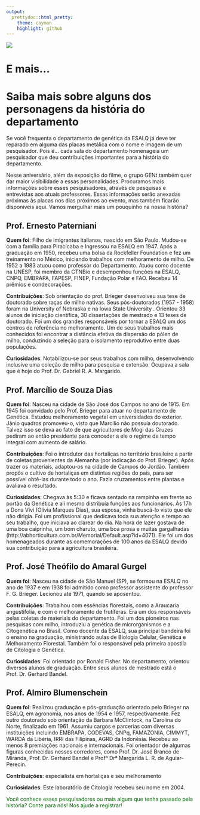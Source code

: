 ```yaml
---
output:
  prettydoc::html_pretty:
    theme: cayman
    highlight: github
---
```


![](img/convite_niver.png)

# E mais...

# Saiba mais sobre alguns dos personagens da história do departamento

Se você frequenta o departamento de genética da ESALQ já deve ter reparado em alguma das placas metálica com o nome e imagem de um pesquisador. Pois é... cada sala do departamento homenageia um pesquisador que deu contribuições importantes para a história do departamento.

Nesse aniversário, além da exposição do filme, o grupo GENt também quer dar maior visibilidade a essas personalidades. Procuramos mais informações sobre esses pesquisadores, através de pesquisas e entrevistas aos atuais professores. Essas informações serão anexadas próximas às placas nos dias próximos ao evento, mas também ficarão disponíveis aqui. Vamos mergulhar mais um pouquinho na nossa história?



## Prof. Ernesto Paterniani

**Quem foi**: Filho de imigrantes italianos, nascido em São Paulo. Mudou-se com a família para Piracicaba e Ingressou na ESALQ em 1947. Após a graduação em 1950, recebeu uma bolsa da Rockfeller Foundation  e fez um treinamento no México, iniciando trabalhos com melhoramento de milho. De 1952 a 1983 atuou como professor do Departamento. Atuou como docente na UNESP,  foi membro da CTNBio e desempenhou funções na ESALQ, CNPQ, EMBRAPA, FAPESP, FINEP, Fundação Polar e FAO. Recebeu 14 prêmios e condecorações.

**Contribuições**: Sob orientação do prof. Brieger desenvolveu sua tese de doutorado sobre raças de milho nativas. Seus pós-doutorados (1957 - 1958) foram na University of Nebraska e na Iowa State University . Orientou 33 alunos de iniciação científica, 30 dissertações de mestrado e 13 teses de doutorado. Foi um dos grandes responsáveis por tornar a ESALQ um dos centros de referência no melhoramento. Um de seus trabalhos mais conhecidos foi encontrar a distância efetiva da dispersão do pólen de milho, conduzindo a seleção para o isolamento reprodutivo entre duas populações.

**Curiosidades**: Notabilizou-se por seus trabalhos com milho, desenvolvendo inclusive uma coleção de milho para pesquisa e extensão. Ocupava a sala que é hoje do Prof. Dr. Gabriel R. A. Margarido. 

## Prof. Marcílio de Souza Dias

**Quem foi**: Nasceu na cidade de São José dos Campos no ano de 1915. Em 1945 foi convidado pelo Prof. Brieger para atuar no departamento de Genética. Estudou melhoramento vegetal em universidades do exterior. Jânio quadros promoveu-o, visto que Marcílio não possuía doutorado. Talvez isso se deva ao fato de que agricultores de Mogi das Cruzes pediram ao então presidente para conceder a ele o regime de tempo integral com aumento de salário. 

**Contribuições**: Foi o introdutor das hortaliças no território brasileiro a partir de coletas provenientes da Alemanha (por indicação do Prof. Brieger). Após trazer os materiais, adaptou-os na cidade de Campos do Jordão. Também propôs o cultivo de hortaliças em distintas regiões do país, para ser possível obtê-las durante todo o ano. Fazia cruzamentos entre plantas e avaliava o resultado.

**Curiosidades**: Chegava às 5:30 e ficava sentado na rampinha em frente ao portão da Genética e alí mesmo distribuía funções aos funcionários. Às 17h a Dona Vivi (Olívia Marques Dias), sua esposa, vinha buscá-lo visto que ele não dirigia. Foi um profissional que dedicava toda sua atenção e tempo ao seu trabalho, que iniciava ao clarear do dia. Na hora de lazer gostava de uma boa caiprinha, um bom charuto, uma boa prosa e muitas gargalhadas (http://abhorticultura.com.br/Memorial/Default.asp?id=4071). Ele foi um dos homenageados durante as comemorações de 100 anos da ESALQ devido sua contribuição para a agricultura brasileira. 

## Prof. José Theófilo do Amaral Gurgel

**Quem foi**:  Nasceu na cidade de São Manuel (SP), se formou na ESALQ no ano de 1937 e em 1938 foi admitido como professor assistente do professor F. G. Brieger. Lecionou até 1971, quando se aposentou. 

**Contribuições**: Trabalhou com essências florestais, como a Araucaria angustifolia, e com o melhoramento de frutíferas. Era um dos responsáveis pelas coletas de materiais do departamento. Foi um dos pioneiros nas pesquisas com milho, introduziu a genética de microrganismos e a Citogenética no Brasil.  Como docente da ESALQ, sua principal bandeira foi o ensino na graduação, ministrando aulas de Biologia Celular, Genética e Melhoramento Florestal. Também foi o responsável pela primeira apostila de Citologia e Genética. 

**Curiosidades**: Foi orientado por Ronald Fisher. No departamento, orientou diversos alunos de graduação. Entre seus alunos de mestrado está o Prof. Dr. Gerhard Bandel.

## Prof. Almiro Blumenschein

**Quem foi**: Realizou graduação e pós-graduação orientado pelo Brieger na ESALQ, em agronomia, nos anos de 1954 e 1957, respectivamente. Fez outro doutorado sob orientação da Barbara McClintock, na Carolina do Norte, finalizado em 1961. Assumiu cargos e parcerias com diversas instituições incluindo EMBRAPA, CODEVAS, CNPq, FAMAZONIA, CIMMYT, WARDA da Libéria, IRRI das Filipinas, AGRD da Indonésia. Recebeu ao menos 8 premiações nacionais e internacionais. Foi orientador de algumas figuras conhecidas nesses corredores, como Prof. Dr. José Branco de Miranda,  Prof. Dr. Gerhard Bandel e  Profª Drª Margarida L. R. de Aguiar-Perecin.  

**Contribuições**: especialista em hortaliças e seu melhoramento 

**Curiosidades**: Este laboratório de Citologia recebeu seu nome em 2004.


<font color="darkgreen">Você conhece esses pesquisadores ou mais algum que tenha passado pela história? Conte para nós! Nos ajude a registrar!</font>


